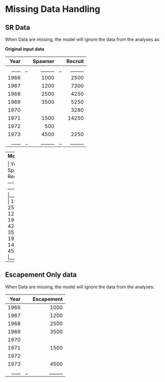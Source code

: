 # Missing Data Handling 

## SR Data 
When Data are missing, the model will ignore the data from the analyses as:  

**Original input data**  

| Year  | | Spawner|| Recruit| 
|-------:|---:|-------:|---:|-------:|
|____|_|______|_|______|
| 1966 |  | 1000|   | 2500   |
| 1967|   | 1200|   | 7300   |
| 1968 |  | 2500 |  | 4250   |
| 1969|   | 3500|   | 5250   |
| 1970|   |  |   | 3280   |
| 1971|   | 1500|   | 14250   |
| 1972|   | 500|   |     |
| 1973|   | 4500|   | 2250   |
|____|_|______|_|______|

---
**Model input data**  

| Year  | | Spawner|| Recruit| 
|-------:|---:|-------:|---:|-------:|
|____|_|______|_|______|
| 1966 |  | 1000|   | 2500   |
| 1967|   | 1200|   | 7300   |
| 1968 |  | 2500 |  | 4250   |
| 1969|   | 3500|   | 5250   |
| 1971|   | 1500|   | 14250   |
| 1973|   | 4500|   | 2250   |
|____|_|______|_|______|
---

## Escapement Only data 
When Data are missing, the model will ignore the data from the analyses: 

| Year  | | Escapement| 
|-------:|---:|-------:|
| 1966|   | 1000   |
| 1967|   | 1200   |
| 1968|   | 2500   |
| 1969|   | 3500   | 
| 1970|   | |   
| 1971|   | 1500|  
| 1972|   | |   
| 1973|   | 4500|  
|____|_|______|

